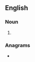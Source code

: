 ==English==

===Noun===
{{head|en|noun form}}

# {{plural of|reneger|lang=en}}

===Anagrams===
* {{anagrams|en|a=eeegnrrs|Greeners|greeners|regreens}}